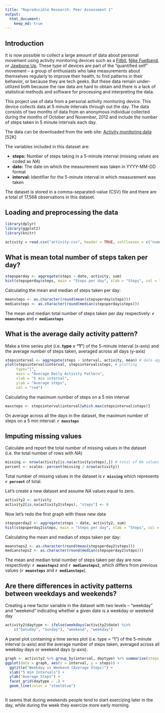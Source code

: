 ```yaml
---
title: "Reproducible Research: Peer Assessment 1"
output: 
  html_document:
    keep_md: true
---
```


## Introduction

It is now possible to collect a large amount of data about personal movement using activity monitoring devices such as a [Fitbit](http://www.fitbit.com/), [Nike Fuelband](http://www.nike.com/us/en_us/c/nikeplus-fuelband), or [Jawbone Up](https://jawbone.com/up). These type of devices are part of the “quantified self” movement – a group of enthusiasts who take measurements about themselves regularly to improve their health, to find patterns in their behavior, or because they are tech geeks. But these data remain under-utilized both because the raw data are hard to obtain and there is a lack of statistical methods and software for processing and interpreting the data.  

This project use of data from a personal activity monitoring device. This device collects data at 5 minute intervals through out the day. The data consists of two months of data from an anonymous individual collected during the months of October and November, 2012 and include the number of steps taken in 5 minute intervals each day.  

The data can be downloaded from the web site: [Activity monitoring data](https://d396qusza40orc.cloudfront.net/repdata%2Fdata%2Factivity.zip) [52K]  

The variables included in this dataset are:

- **steps:** Number of steps taking in a 5-minute interval (missing values are coded as *NA*)  
- **date:** The date on which the measurement was taken in YYYY-MM-DD format  
- **interval:** Identifier for the 5-minute interval in which measurement was taken  

The dataset is stored in a comma-separated-value (CSV) file and there are a total of 17,568 observations in this dataset.  


## Loading and preprocessing the data

```r
library(dplyr)
library(ggplot2)
library(knitr)
```

```r
activity = read.csv("activity.csv", header = TRUE, colClasses = c("numeric", "Date", "numeric")) # loading data into memory

```

## What is mean total number of steps taken per day?

```r
stepsperday <- aggregate(steps ~ date, activity, sum)
hist(stepsperday$steps, main = "Steps per day", xlab = "Steps", col = "blue", breaks = 8)
```

Calculating the mean and median of steps taken per day:  

```r
meansteps <- as.character(round(mean(stepsperday$steps)))
mediansteps <- as.character(round(median(stepsperday$steps)))
```

The mean and median total number of steps taken per day respectively: **`r meansteps`** and **`r mediansteps`**  

## What is the average daily activity pattern?

Make a time series plot (i.e. **type = "1"**) of the 5-minute interval (x-axis) and the average number of steps taken, averaged across all days (y-axis)  

```r
stepsinterval <- aggregate(steps ~ interval, activity, mean) # data aggregation
plot(stepsinterval$interval, stepsinterval$steps, # plotting
     type="l",
     main = "Average Daily Activity Pattern", 
     xlab = "5 min interval", 
     ylab = "Average steps", 
     col = "red")

```

Calculating the maximum number of steps on a 5 min interval

```r
maxsteps <- stepsinterval$interval[which.max(stepsinterval$steps)]
```

On average across all the days in the dataset, the maximum number of steps on a 5 min interval: **`r maxsteps`**  

## Imputing missing values
Calculate and report the total number of missing values in the dataset (i.e. the total number of rows with _NA_)

```r
missing <- nrow(activity[is.na(activity$steps),]) # total of NA values
percent <- scales::percent(missing / nrow(activity))
```

Total number of missing values in the dataset is **`r missing`** which represents **`r percent`** of total.  

Let's create a new dataset and assume _NA_ values equal to zero.

```r
activity2 <- activity
activity2[is.na(activity2$steps), "steps"] <- 0
```

Now let's redo the first graph with these new data

```r
stepsperday2 <- aggregate(steps ~ date, activity2, sum)
hist(stepsperday2$steps, main = "Steps per day", xlab = "Steps", col = "blue", breaks = 8)
```

Calculating the mean and median of steps taken per day:  

```r
meansteps2 <- as.character(round(mean(stepsperday2$steps)))
mediansteps2 <- as.character(round(median(stepsperday2$steps)))
```

The mean and median total number of steps taken per day  are now respectively: **`r meansteps2`** and **`r mediansteps2`**, which differs from previous values (**`r meansteps`** and **`r mediansteps`**).  


## Are there differences in activity patterns between weekdays and weekends?

Creating a new factor variable in the dataset with two levels – “weekday” and “weekend” indicating whether a given date is a weekday or weekend day
```r
activity2$daytype <- ifelse(weekdays(activity2$date) %in% 
    c("Satuday", "Sunday"), "weekend", "weekday")
```

A panel plot containing a time series plot (i.e. type = "1") of the 5-minute interval (x-axis) and the average number of steps taken, averaged across all weekday days or weekend days (y-axis).


```r

graph <- activity2 %>% group_by(interval, daytype) %>% summarise(steps = mean(steps))
ggplot(data = graph, aes(x = interval, y = steps)) +
  ggtitle("Weekday vs Weekend (Average Steps)") +
  xlab("5 min Intervals") +
  ylab("Average Steps") +
  facet_grid(daytype ~ .) +
  geom_line(color = "steelblue")
  
```
It seems that during weekends people tend to start exercizing later in the day, while during the week they exercize more early morning.
